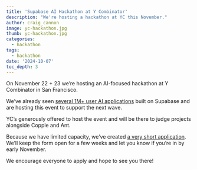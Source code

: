 ```yaml
---
title: 'Supabase AI Hackathon at Y Combinator'
description: "We're hosting a hackathon at YC this November."
author: craig_cannon
image: yc-hackathon.jpg
thumb: yc-hackathon.jpg
categories:
  - hackathon
tags:
  - hackathon
date: '2024-10-07'
toc_depth: 3
---
```


On November 22 + 23 we’re hosting an AI-focused hackathon at Y Combinator in San Francisco.

We’ve already seen [several 1M+ user AI applications](https://x.com/kiwicopple/status/1754777201092784209) built on Supabase and are hosting this event to support the next wave.

YC’s generously offered to host the event and will be there to judge projects alongside Copple and Ant.

Because we have limited capacity, we’ve created [a very short application](https://forms.supabase.com/yai-hackathon). We’ll keep the form open for a few weeks and let you know if you’re in by early November.

We encourage everyone to apply and hope to see you there!

